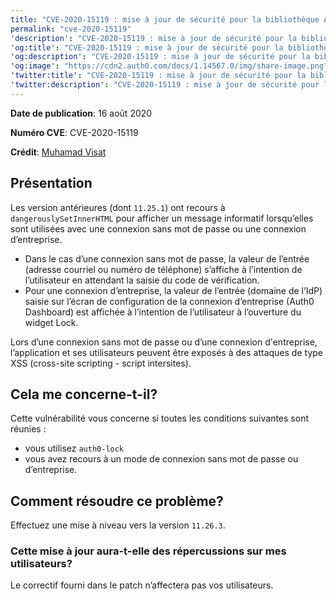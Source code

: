 ```yaml
---
title: "CVE-2020-15119 : mise à jour de sécurité pour la bibliothèque Auth0 Lock"
permalink: "cve-2020-15119"
'description': "CVE-2020-15119 : mise à jour de sécurité pour la bibliothèque Auth0 Lock"
'og:title': "CVE-2020-15119 : mise à jour de sécurité pour la bibliothèque Auth0 Lock"
'og:description': "CVE-2020-15119 : mise à jour de sécurité pour la bibliothèque Auth0 Lock"
'og:image': "https://cdn2.auth0.com/docs/1.14567.0/img/share-image.png"
'twitter:title': "CVE-2020-15119 : mise à jour de sécurité pour la bibliothèque Auth0 Lock"
'twitter:description': "CVE-2020-15119 : mise à jour de sécurité pour la bibliothèque Auth0 Lock"
---
```


**Date de publication**: 16 août 2020

**Numéro CVE**: CVE-2020-15119

**Crédit**: [Muhamad Visat](https://github.com/mvisat)

## Présentation

Les version antérieures (dont `11.25.1`) ont recours à `dangerouslySetInnerHTML` pour afficher un message informatif lorsqu’elles sont utilisées avec une connexion sans mot de passe ou une connexion d’entreprise.

* Dans le cas d’une connexion sans mot de passe, la valeur de l’entrée (adresse courriel ou numéro de téléphone) s’affiche à l’intention de l’utilisateur en attendant la saisie du code de vérification.
* Pour une connexion d’entreprise, la valeur de l’entrée (domaine de l’<Tooltip href="/docs/docs/fr-ca/glossary?term=idp" tip="Fournisseur d’identité (IdP)
Service de stockage et de gestion des identités numériques." cta="Voir le glossaire">IdP</Tooltip>) saisie sur l’écran de configuration de la connexion d’entreprise (<Tooltip href="/docs/docs/fr-ca/glossary?term=auth0-dashboard" tip="Auth0 Dashboard
Principal produit d’Auth0 pour configurer vos services." cta="Voir le glossaire">Auth0 Dashboard</Tooltip>) est affichée à l’intention de l’utilisateur à l’ouverture du widget Lock.

Lors d’une connexion sans mot de passe ou d’une connexion d'entreprise, l’application et ses utilisateurs peuvent être exposés à des attaques de type XSS (cross-site scripting - script intersites).

## Cela me concerne-t-il?

Cette vulnérabilité vous concerne si toutes les conditions suivantes sont réunies :

* vous utilisez `auth0-lock`
* vous avez recours à un mode de connexion sans mot de passe ou d’entreprise.

## Comment résoudre ce problème?

Effectuez une mise à niveau vers la version `11.26.3`.

### Cette mise à jour aura-t-elle des répercussions sur mes utilisateurs?

Le correctif fourni dans le patch n’affectera pas vos utilisateurs.